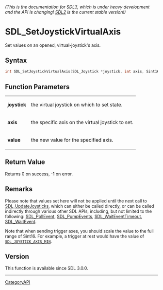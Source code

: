 ====== (This is the documentation for SDL3, which is under heavy development and the API is changing! [https://wiki.libsdl.org/ SDL2] is the current stable version!) ======
= SDL_SetJoystickVirtualAxis =

Set values on an opened, virtual-joystick's axis.

== Syntax ==

<syntaxhighlight lang='c'>
int SDL_SetJoystickVirtualAxis(SDL_Joystick *joystick, int axis, Sint16 value);
</syntaxhighlight>

== Function Parameters ==

{|
|'''joystick'''
|the virtual joystick on which to set state.
|-
|'''axis'''
|the specific axis on the virtual joystick to set.
|-
|'''value'''
|the new value for the specified axis.
|}

== Return Value ==

Returns 0 on success, -1 on error.

== Remarks ==

Please note that values set here will not be applied until the next call to
[[SDL_UpdateJoysticks]], which can either be called directly, or can be
called indirectly through various other SDL APIs, including, but not
limited to the following: [[SDL_PollEvent]], [[SDL_PumpEvents]],
[[SDL_WaitEventTimeout]], [[SDL_WaitEvent]].

Note that when sending trigger axes, you should scale the value to the full
range of Sint16. For example, a trigger at rest would have the value of
<code>[[SDL_JOYSTICK_AXIS_MIN]]</code>.

== Version ==

This function is available since SDL 3.0.0.

----
[[CategoryAPI]]


